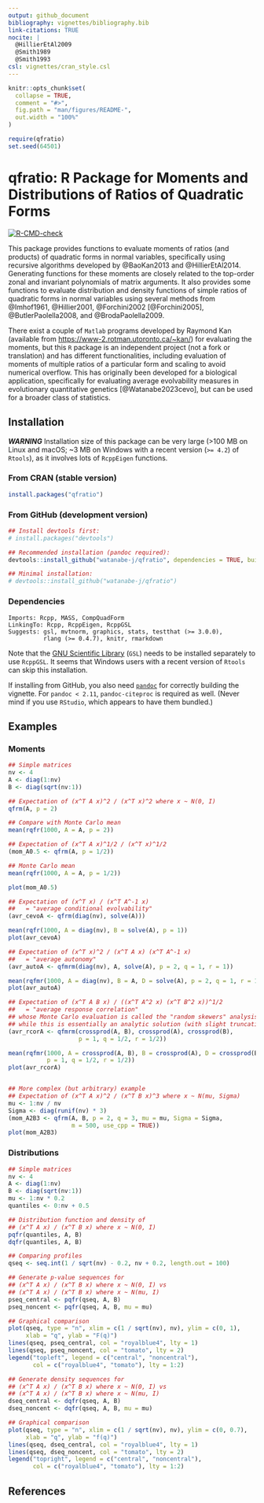```yaml
---
output: github_document
bibliography: vignettes/bibliography.bib
link-citations: TRUE
nocite: |
  @HillierEtAl2009
  @Smith1989
  @Smith1993
csl: vignettes/cran_style.csl
---
```


<!-- README.md is generated from README.Rmd. Please edit that file -->

```r
knitr::opts_chunk$set(
  collapse = TRUE,
  comment = "#>",
  fig.path = "man/figures/README-",
  out.width = "100%"
)
```
```r
require(qfratio)
set.seed(64501)
```

# qfratio: R Package for Moments and Distributions of Ratios of Quadratic Forms

<!-- badges: start -->
[![R-CMD-check](https://github.com/watanabe-j/qfratio/actions/workflows/R-CMD-check.yaml/badge.svg)](https://github.com/watanabe-j/qfratio/actions/workflows/R-CMD-check.yaml)
<!-- badges: end -->


This package provides functions to evaluate moments of ratios
(and products) of quadratic forms in normal variables, specifically using
recursive algorithms developed by @BaoKan2013 and @HillierEtAl2014.
Generating functions for these moments are closely related to the
top-order zonal and invariant polynomials of matrix arguments.
It also provides some functions to evaluate distribution and density
functions of simple ratios of quadratic forms in normal variables
using several methods from @Imhof1961, @Hillier2001,
@Forchini2002[@Forchini2005], @ButlerPaolella2008, and @BrodaPaolella2009.

There exist a couple of `Matlab` programs developed by Raymond Kan
(available from <https://www-2.rotman.utoronto.ca/~kan/>) for evaluating the
moments, but this `R` package is an independent project (not a fork or
translation) and has different functionalities, including evaluation of
moments of multiple ratios of a particular form and scaling to avoid numerical
overflow.
This has originally been developed for a biological application,
specifically for evaluating average evolvability measures in
evolutionary quantitative genetics [@Watanabe2023cevo], but can be used
for a broader class of statistics.



## Installation

***WARNING*** Installation size of this package can be very large
(>100 MB on Linux and macOS; ~3 MB on Windows with a recent version (`>= 4.2`)
of `Rtools`), as it involves lots of `RcppEigen` functions.


### From CRAN (stable version)
```r
install.packages("qfratio")
```


### From GitHub (development version)
```r
## Install devtools first:
# install.packages("devtools")

## Recommended installation (pandoc required):
devtools::install_github("watanabe-j/qfratio", dependencies = TRUE, build_vignettes = TRUE)

## Minimal installation:
# devtools::install_github("watanabe-j/qfratio")
```

### Dependencies

    Imports: Rcpp, MASS, CompQuadForm
    LinkingTo: Rcpp, RcppEigen, RcppGSL
    Suggests: gsl, mvtnorm, graphics, stats, testthat (>= 3.0.0),
              rlang (>= 0.4.7), knitr, rmarkdown

Note that the [GNU Scientific Library](https://www.gnu.org/software/gsl/)
(`GSL`) needs to be installed separately to use `RcppGSL`.
It seems that Windows users with a recent version of `Rtools` can skip
this installation.

If installing from GitHub, you also need [`pandoc`](https://pandoc.org) for
correctly building the vignette.
For `pandoc < 2.11`, `pandoc-citeproc` is required as well.
(Never mind if you use `RStudio`, which appears to have them bundled.)


## Examples

### Moments
```r
## Simple matrices
nv <- 4
A <- diag(1:nv)
B <- diag(sqrt(nv:1))

## Expectation of (x^T A x)^2 / (x^T x)^2 where x ~ N(0, I)
qfrm(A, p = 2)

## Compare with Monte Carlo mean
mean(rqfr(1000, A = A, p = 2))

## Expectation of (x^T A x)^1/2 / (x^T x)^1/2
(mom_A0.5 <- qfrm(A, p = 1/2))

## Monte Carlo mean
mean(rqfr(1000, A = A, p = 1/2))

plot(mom_A0.5)

## Expectation of (x^T x) / (x^T A^-1 x)
##   = "average conditional evolvability"
(avr_cevoA <- qfrm(diag(nv), solve(A)))

mean(rqfr(1000, A = diag(nv), B = solve(A), p = 1))
plot(avr_cevoA)

## Expectation of (x^T x)^2 / (x^T A x) (x^T A^-1 x)
##   = "average autonomy"
(avr_autoA <- qfmrm(diag(nv), A, solve(A), p = 2, q = 1, r = 1))

mean(rqfmr(1000, A = diag(nv), B = A, D = solve(A), p = 2, q = 1, r = 1))
plot(avr_autoA)

## Expectation of (x^T A B x) / ((x^T A^2 x) (x^T B^2 x))^1/2
##   = "average response correlation"
## whose Monte Carlo evaluation is called the "random skewers" analysis,
## while this is essentially an analytic solution (with slight truncation error)
(avr_rcorA <- qfmrm(crossprod(A, B), crossprod(A), crossprod(B),
                    p = 1, q = 1/2, r = 1/2))

mean(rqfmr(1000, A = crossprod(A, B), B = crossprod(A), D = crossprod(B),
           p = 1, q = 1/2, r = 1/2))
plot(avr_rcorA)


## More complex (but arbitrary) example
## Expectation of (x^T A x)^2 / (x^T B x)^3 where x ~ N(mu, Sigma)
mu <- 1:nv / nv
Sigma <- diag(runif(nv) * 3)
(mom_A2B3 <- qfrm(A, B, p = 2, q = 3, mu = mu, Sigma = Sigma,
                  m = 500, use_cpp = TRUE))
plot(mom_A2B3)
```

### Distributions
```r
## Simple matrices
nv <- 4
A <- diag(1:nv)
B <- diag(sqrt(nv:1))
mu <- 1:nv * 0.2
quantiles <- 0:nv + 0.5

## Distribution function and density of
## (x^T A x) / (x^T B x) where x ~ N(0, I)
pqfr(quantiles, A, B)
dqfr(quantiles, A, B)

## Comparing profiles
qseq <- seq.int(1 / sqrt(nv) - 0.2, nv + 0.2, length.out = 100)

## Generate p-value sequences for
## (x^T A x) / (x^T B x) where x ~ N(0, I) vs
## (x^T A x) / (x^T B x) where x ~ N(mu, I)
pseq_central <- pqfr(qseq, A, B)
pseq_noncent <- pqfr(qseq, A, B, mu = mu)

## Graphical comparison
plot(qseq, type = "n", xlim = c(1 / sqrt(nv), nv), ylim = c(0, 1),
     xlab = "q", ylab = "F(q)")
lines(qseq, pseq_central, col = "royalblue4", lty = 1)
lines(qseq, pseq_noncent, col = "tomato", lty = 2)
legend("topleft", legend = c("central", "noncentral"),
       col = c("royalblue4", "tomato"), lty = 1:2)

## Generate density sequences for
## (x^T A x) / (x^T B x) where x ~ N(0, I) vs
## (x^T A x) / (x^T B x) where x ~ N(mu, I)
dseq_central <- dqfr(qseq, A, B)
dseq_noncent <- dqfr(qseq, A, B, mu = mu)

## Graphical comparison
plot(qseq, type = "n", xlim = c(1 / sqrt(nv), nv), ylim = c(0, 0.7),
     xlab = "q", ylab = "f(q)")
lines(qseq, dseq_central, col = "royalblue4", lty = 1)
lines(qseq, dseq_noncent, col = "tomato", lty = 2)
legend("topright", legend = c("central", "noncentral"),
       col = c("royalblue4", "tomato"), lty = 1:2)
```

## References

